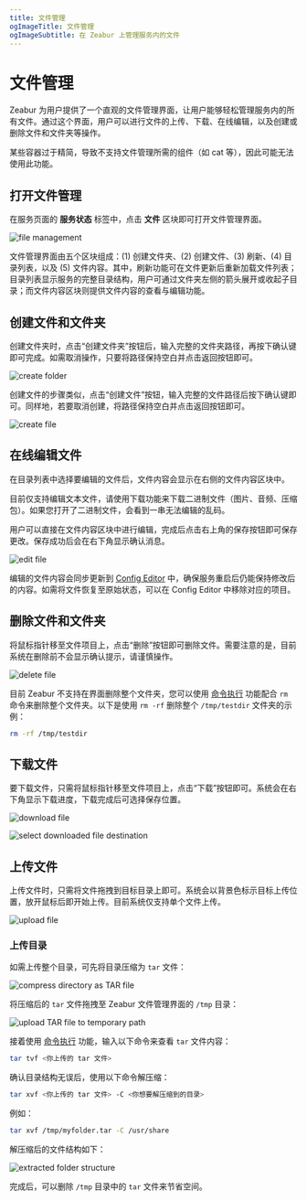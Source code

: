 ```yaml
---
title: 文件管理
ogImageTitle: 文件管理
ogImageSubtitle: 在 Zeabur 上管理服务内的文件
---
```



# 文件管理

Zeabur 为用户提供了一个直观的文件管理界面，让用户能够轻松管理服务内的所有文件。通过这个界面，用户可以进行文件的上传、下载、在线编辑，以及创建或删除文件和文件夹等操作。

<Callout type="warning">
  某些容器过于精简，导致不支持文件管理所需的组件（如 cat 等），因此可能无法使用此功能。
</Callout>

## 打开文件管理

在服务页面的 **服务状态** 标签中，点击 **文件** 区块即可打开文件管理界面。

![file management](/data-management/file-management/file-management.png)

文件管理界面由五个区块组成：(1) 创建文件夹、(2) 创建文件、(3) 刷新、(4) 目录列表，以及 (5) 文件内容。其中，刷新功能可在文件更新后重新加载文件列表；目录列表显示服务的完整目录结构，用户可通过文件夹左侧的箭头展开或收起子目录；而文件内容区块则提供文件内容的查看与编辑功能。

## 创建文件和文件夹

创建文件夹时，点击“创建文件夹”按钮后，输入完整的文件夹路径，再按下确认键即可完成。如需取消操作，只要将路径保持空白并点击返回按钮即可。

![create folder](/data-management/file-management/create-folder.png)

创建文件的步骤类似，点击“创建文件”按钮，输入完整的文件路径后按下确认键即可。同样地，若要取消创建，将路径保持空白并点击返回按钮即可。

![create file](/data-management/file-management/create-file.png)

## 在线编辑文件

在目录列表中选择要编辑的文件后，文件内容会显示在右侧的文件内容区块中。

<Callout type="info">
  目前仅支持编辑文本文件，请使用下载功能来下载二进制文件（图片、音频、压缩包）。如果您打开了二进制文件，会看到一串无法编辑的乱码。
</Callout>

用户可以直接在文件内容区块中进行编辑，完成后点击右上角的保存按钮即可保存更改。保存成功后会在右下角显示确认消息。

![edit file](/data-management/file-management/edit-file.png)

编辑的文件内容会同步更新到 [Config Editor](/data-management/config-edit) 中，确保服务重启后仍能保持修改后的内容。如需将文件恢复至原始状态，可以在 Config Editor 中移除对应的项目。

## 删除文件和文件夹

将鼠标指针移至文件项目上，点击“删除”按钮即可删除文件。需要注意的是，目前系统在删除前不会显示确认提示，请谨慎操作。

![delete file](/data-management/file-management/delete-file.png)

目前 Zeabur 不支持在界面删除整个文件夹，您可以使用 [命令执行](/deploy/command-execution) 功能配合 `rm` 命令来删除整个文件夹。以下是使用 `rm -rf` 删除整个 `/tmp/testdir` 文件夹的示例：

```bash
rm -rf /tmp/testdir
```

## 下载文件

要下载文件，只需将鼠标指针移至文件项目上，点击“下载”按钮即可。系统会在右下角显示下载进度，下载完成后可选择保存位置。

![download file](/data-management/file-management/download-file.png)

![select downloaded file destination](/data-management/file-management/download-select-destination.png)

## 上传文件

上传文件时，只需将文件拖拽到目标目录上即可。系统会以背景色标示目标上传位置，放开鼠标后即开始上传。目前系统仅支持单个文件上传。

![upload file](/data-management/file-management/upload.png)

### 上传目录

如需上传整个目录，可先将目录压缩为 `tar` 文件：

![compress directory as TAR file](/data-management/file-management/compress-as-tar.png)

将压缩后的 `tar` 文件拖拽至 Zeabur 文件管理界面的 `/tmp` 目录：

![upload TAR file to temporary path](/data-management/file-management/upload-tar-file.png)

接着使用 [命令执行](/deploy/command-execution) 功能，输入以下命令来查看 `tar` 文件内容：

```bash
tar tvf <你上传的 tar 文件>
```

确认目录结构无误后，使用以下命令解压缩：

```bash
tar xvf <你上传的 tar 文件> -C <你想要解压缩到的目录>
```

例如：

```bash
tar xvf /tmp/myfolder.tar -C /usr/share
```

解压缩后的文件结构如下：

![extracted folder structure](/data-management/file-management/extracted-folder-structure.png)

完成后，可以删除 `/tmp` 目录中的 `tar` 文件来节省空间。
